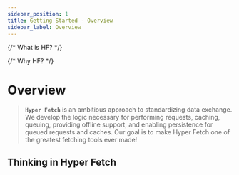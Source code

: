 ```yaml
---
sidebar_position: 1
title: Getting Started - Overview
sidebar_label: Overview
---
```


{/* What is HF? */}

{/* Why HF? */}

# Overview

> **`Hyper Fetch`** is an ambitious approach to standardizing data exchange. We develop the logic necessary for
> performing requests, caching, queuing, providing offline support, and enabling persistence for queued requests and
> caches. Our goal is to make Hyper Fetch one of the greatest fetching tools ever made!

## Thinking in Hyper Fetch
